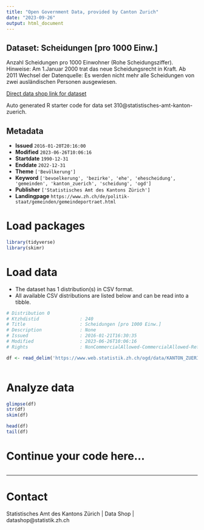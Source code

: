 ```yaml
---
title: "Open Government Data, provided by Canton Zurich"
date: "2023-09-26"
output: html_document
---
```


## Dataset: Scheidungen [pro 1000 Einw.]

Anzahl Scheidungen pro 1000 Einwohner (Rohe Scheidungsziffer). Hinweise: Am 1.Januar 2000 trat das neue Scheidungsrecht in Kraft. Ab 2011 Wechsel der Datenquelle: Es werden nicht mehr alle Scheidungen von zwei ausländischen Personen ausgewiesen.

[Direct data shop link for dataset](https://www.zh.ch/de/politik-staat/opendata.zhweb-noredirect.zhweb-cache.html#/datasets/310@statistisches-amt-kanton-zuerich)

Auto generated R starter code for data set 310@statistisches-amt-kanton-zuerich.

## Metadata

- **Issued** `2016-01-20T20:16:00`
- **Modified** `2023-06-26T10:06:16`
- **Startdate** `1990-12-31`
- **Enddate** `2022-12-31`
- **Theme** `['Bevölkerung']`
- **Keyword** `['bevoelkerung', 'bezirke', 'ehe', 'ehescheidung', 'gemeinden', 'kanton_zuerich', 'scheidung', 'ogd']`
- **Publisher** `['Statistisches Amt des Kantons Zürich']`
- **Landingpage** `https://www.zh.ch/de/politik-staat/gemeinden/gemeindeportraet.html`


# Load packages

```r

library(tidyverse)
library(skimr)

```

# Load data

-   The dataset has 1 distribution(s) in CSV format.
-   All available CSV distributions are listed below and can be read into a tibble.

```r

# Distribution 0
# Ktzhdistid               : 240
# Title                    : Scheidungen [pro 1000 Einw.]
# Description              : None
# Issued                   : 2016-01-21T16:30:35
# Modified                 : 2023-06-26T10:06:16
# Rights                   : NonCommercialAllowed-CommercialAllowed-ReferenceRequired

df <- read_delim('https://www.web.statistik.zh.ch/ogd/data/KANTON_ZUERICH_448.csv')



```

# Analyze data

```r

glimpse(df)
str(df)
skim(df)

head(df)
tail(df)

```

# Continue your code here...

```r

```

------------------------------------------------------------------------

# Contact

Statistisches Amt des Kantons Zürich | Data Shop | datashop@statistik.zh.ch
